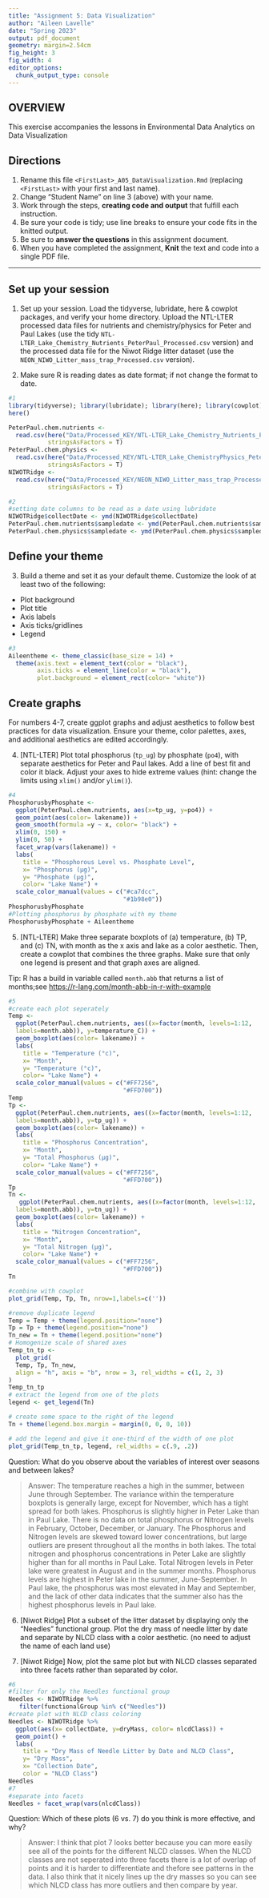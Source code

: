 ```yaml
---
title: "Assignment 5: Data Visualization"
author: "Aileen Lavelle"
date: "Spring 2023"
output: pdf_document
geometry: margin=2.54cm
fig_height: 3
fig_width: 4
editor_options: 
  chunk_output_type: console
---
```


## OVERVIEW

This exercise accompanies the lessons in Environmental Data Analytics on Data Visualization 

## Directions
1.  Rename this file `<FirstLast>_A05_DataVisualization.Rmd` (replacing `<FirstLast>` with your first and last name).
2. Change "Student Name" on line 3 (above) with your name.
3. Work through the steps, **creating code and output** that fulfill each instruction.
4. Be sure your code is tidy; use line breaks to ensure your code fits in the knitted output.
5. Be sure to **answer the questions** in this assignment document.
6. When you have completed the assignment, **Knit** the text and code into a single PDF file.

---

## Set up your session 

1. Set up your session. Load the tidyverse, lubridate, here & cowplot packages, and verify your home directory. Upload the NTL-LTER processed data files for nutrients and chemistry/physics for Peter and Paul Lakes (use the tidy `NTL-LTER_Lake_Chemistry_Nutrients_PeterPaul_Processed.csv` version) and the processed data file for the Niwot Ridge litter dataset (use the `NEON_NIWO_Litter_mass_trap_Processed.csv` version). 

2. Make sure R is reading dates as date format; if not change the format to date.

```r
#1 
library(tidyverse); library(lubridate); library(here); library(cowplot);
here()

PeterPaul.chem.nutrients <- 
  read.csv(here("Data/Processed_KEY/NTL-LTER_Lake_Chemistry_Nutrients_PeterPaul_Processed.csv"),
           stringsAsFactors = T)
PeterPaul.chem.physics <-
  read.csv(here("Data/Processed_KEY/NTL-LTER_Lake_ChemistryPhysics_PeterPaul_Processed.csv"),
           stringsAsFactors = T)
NIWOTRidge <- 
  read.csv(here("Data/Processed_KEY/NEON_NIWO_Litter_mass_trap_Processed.csv"),
           stringsAsFactors = T)

#2 
#setting date columns to be read as a date using lubridate
NIWOTRidge$collectDate <- ymd(NIWOTRidge$collectDate)
PeterPaul.chem.nutrients$sampledate <- ymd(PeterPaul.chem.nutrients$sampledate)
PeterPaul.chem.physics$sampledate <- ymd(PeterPaul.chem.physics$sampledate)

```
## Define your theme
3. Build a theme and set it as your default theme. Customize the look of at least two of the following: 
 * Plot background
 * Plot title
 * Axis labels
 * Axis ticks/gridlines
 * Legend

```r
#3
Aileentheme <- theme_classic(base_size = 14) +
  theme(axis.text = element_text(color = "black"),
        axis.ticks = element_line(color = "black"), 
        plot.background = element_rect(color= "white"))
```

## Create graphs
For numbers 4-7, create ggplot graphs and adjust aesthetics to follow best practices for data visualization. Ensure your theme, color palettes, axes, and additional aesthetics are edited accordingly.

4. [NTL-LTER] Plot total phosphorus (`tp_ug`) by phosphate (`po4`), with separate aesthetics for Peter and Paul lakes. Add a line of best fit and color it black. Adjust your axes to hide extreme values (hint: change the limits using `xlim()` and/or `ylim()`).

```r
#4 
PhosphorusbyPhosphate <- 
  ggplot(PeterPaul.chem.nutrients, aes(x=tp_ug, y=po4)) +
  geom_point(aes(color= lakename)) +
  geom_smooth(formula =y ~ x, color= "black") +
  xlim(0, 150) +
  ylim(0, 50) +
  facet_wrap(vars(lakename)) + 
  labs(
    title = "Phosphorous Level vs. Phosphate Level",
    x= "Phosphorus (µg)",
    y= "Phosphate (µg)",
    color= "Lake Name") +
  scale_color_manual(values = c("#ca7dcc",
                                "#1b98e0"))
PhosphorusbyPhosphate
#Plotting phosphorus by phosphate with my theme
PhosphorusbyPhosphate + Aileentheme
```


5. [NTL-LTER] Make three separate boxplots of (a) temperature, (b) TP, and (c) TN, with month as the x axis and lake as a color aesthetic. Then, create a cowplot that combines the three graphs. Make sure that only one legend is present and that graph axes are aligned. 

Tip: R has a build in variable called `month.abb` that returns a list of months;see <https://r-lang.com/month-abb-in-r-with-example>

```r
#5 
#create each plot seperately
Temp <- 
  ggplot(PeterPaul.chem.nutrients, aes((x=factor(month, levels=1:12,
  labels=month.abb)), y=temperature_C)) +
  geom_boxplot(aes(color= lakename)) +
  labs(
    title = "Temperature (°c)",
    x= "Month",
    y= "Temperature (°c)",
    color= "Lake Name") +
  scale_color_manual(values = c("#FF7256",
                                "#FFD700"))
Temp
Tp <- 
  ggplot(PeterPaul.chem.nutrients, aes((x=factor(month, levels=1:12,
  labels=month.abb)), y=tp_ug)) +
  geom_boxplot(aes(color= lakename)) +
  labs(
    title = "Phosphorus Concentration",
    x= "Month",
    y= "Total Phosphorus (µg)",
    color= "Lake Name") +
  scale_color_manual(values = c("#FF7256",
                                "#FFD700"))
Tp
Tn <- 
   ggplot(PeterPaul.chem.nutrients, aes((x=factor(month, levels=1:12,
  labels=month.abb)), y=tn_ug)) +
  geom_boxplot(aes(color= lakename)) +
  labs(
    title = "Nitrogen Concentration",
    x= "Month",
    y= "Total Nitrogen (µg)",
    color= "Lake Name") +
  scale_color_manual(values = c("#FF7256",
                                "#FFD700"))
Tn

#combine with cowplot
plot_grid(Temp, Tp, Tn, nrow=1,labels=c(''))

#remove duplicate legend
Temp = Temp + theme(legend.position="none")
Tp = Tp + theme(legend.position="none")
Tn_new = Tn + theme(legend.position="none")
# Homogenize scale of shared axes
Temp_tn_tp <- 
  plot_grid(
  Temp, Tp, Tn_new,
  align = "h", axis = "b", nrow = 3, rel_widths = c(1, 2, 3)
)
Temp_tn_tp 
# extract the legend from one of the plots
legend <- get_legend(Tn)

# create some space to the right of the legend
Tn + theme(legend.box.margin = margin(0, 0, 0, 10))

# add the legend and give it one-third of the width of one plot
plot_grid(Temp_tn_tp, legend, rel_widths = c(.9, .2))
```

Question: What do you observe about the variables of interest over seasons and between lakes? 

> Answer: The temperature reaches a high in the summer, between June through September. The variance within the temperature boxplots is generally large, except for November, which has a tight spread for both lakes. Phosphorus is slightly higher in Peter Lake than in Paul Lake. There is no data on total phosphorus or Nitrogen levels in February, October, December, or January. The Phosphorus and Nitrogen levels are skewed toward lower concentrations, but large outliers are present throughout all the months in both lakes. The total nitrogen and phosphorus concentrations in Peter Lake are slightly higher than for all months in Paul Lake. Total Nitrogen levels in Peter lake were greatest in August and in the summer months. Phosphorus levels are highest in Peter lake in the summer, June-September. In Paul lake, the phosphorus was most elevated in May and September, and the lack of other data indicates that the summer also has the highest phosphorus levels in Paul lake.

6. [Niwot Ridge] Plot a subset of the litter dataset by displaying only the "Needles" functional group. Plot the dry mass of needle litter by date and separate by NLCD class with a color aesthetic. (no need to adjust the name of each land use)

7. [Niwot Ridge] Now, plot the same plot but with NLCD classes separated into three facets rather than separated by color. 

```r
#6
#filter for only the Needles functional group
Needles <- NIWOTRidge %>%
   filter(functionalGroup %in% c("Needles"))
#create plot with NLCD class coloring
Needles <- NIWOTRidge %>%
  ggplot(aes(x= collectDate, y=dryMass, color= nlcdClass)) +
  geom_point() +
  labs(
    title = "Dry Mass of Needle Litter by Date and NLCD Class",
    y= "Dry Mass",
    x= "Collection Date",
    color = "NLCD Class")
Needles 
#7
#separate into facets
Needles + facet_wrap(vars(nlcdClass)) 
```
Question: Which of these plots (6 vs. 7) do you think is more effective, and why? 

> Answer: I think that plot 7 looks better because you can more easily see all of the points for the different NLCD classes. When the NLCD classes are not seperated into three facets there is a lot of overlap of points and it is harder to differentiate and thefore see patterns in the data. I also think that it nicely lines up the dry masses so you can see which NLCD class has more outliers and then compare by year. 